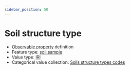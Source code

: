 ```yaml
---
sidebar_position: 50
---
```



# Soil structure type

- [Observable property](/viewers/dawe-vocabs?uri=https://linked.data.gov.au/def/nrm/5b4dc0ad-3b4d-47d2-a775-7b405b4ff570) definition
- Feature type: [soil sample](http://linked.data.gov.au/def/tern-cv/06461021-a6c2-4175-9651-23653c2b9116)
- Value type: [IRI](https://w3id.org/tern/ontologies/tern/IRI)
- Categorical value collection: [Soils structure types codes](/viewers/dawe-vocabs?uri=https://linked.data.gov.au/def/nrm/ba792941-7941-43c8-b992-b7f54dddf14c)

<Example
  protocolModule="soil-pit-characterization"
  observableProperty="https://linked.data.gov.au/def/nrm/5b4dc0ad-3b4d-47d2-a775-7b405b4ff570"
/>
